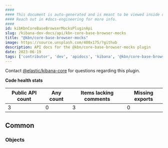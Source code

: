 ```yaml
---
####
#### This document is auto-generated and is meant to be viewed inside our experimental, new docs system.
#### Reach out in #docs-engineering for more info.
####
id: kibKbnCoreBaseBrowserMocksPluginApi
slug: /kibana-dev-docs/api/kbn-core-base-browser-mocks
title: "@kbn/core-base-browser-mocks"
image: https://source.unsplash.com/400x175/?github
description: API docs for the @kbn/core-base-browser-mocks plugin
date: 2023-06-19
tags: ['contributor', 'dev', 'apidocs', 'kibana', '@kbn/core-base-browser-mocks']
---
```




Contact [@elastic/kibana-core](https://github.com/orgs/elastic/teams/kibana-core) for questions regarding this plugin.

**Code health stats**

| Public API count  | Any count | Items lacking comments | Missing exports |
|-------------------|-----------|------------------------|-----------------|
| 3 | 0 | 3 | 0 |

## Common

### Objects
<DocDefinitionList data={kbnCoreBaseBrowserMocksObj.common.objects}/>


